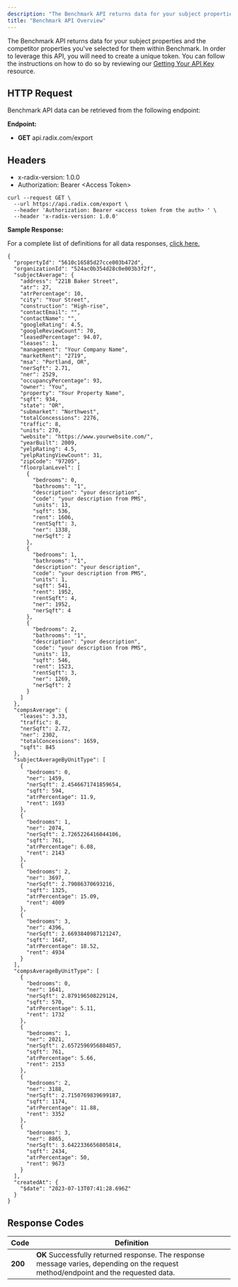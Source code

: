 ```yaml
---
description: "The Benchmark API returns data for your subject properties and the competitor properties youve selected for them within Benchmark In order to leverage this A..."
title: "Benchmark API Overview"
---
```


The Benchmark API returns data for your subject properties and the competitor properties you've selected for them within Benchmark. In order to leverage this API, you will need to create a unique token. You can follow the instructions on how to do so by reviewing our [Getting Your API Key](/radix/api/getting-your-api-key) resource.

## HTTP Request

Benchmark API data can be retrieved from the following endpoint:

**Endpoint:**

- **GET** api.radix.com/export

## Headers

- x-radix-version: 1.0.0
- Authorization: Bearer \<Access Token\>

```
curl --request GET \
  --url https://api.radix.com/export \
  --header 'Authorization: Bearer <access token from the auth> ' \
  --header 'x-radix-version: 1.0.0'
```

**Sample Response:**

For a complete list of definitions for all data responses, [click here.](api-response-data-definitions)

```
{
  "propertyId": "5610c16585d27cce003b472d",
  "organizationId": "524ac0b354d28c0e003b3f2f",
  "subjectAverage": {
    "address": "221B Baker Street",
    "atr": 27,
    "atrPercentage": 10,
    "city": "Your Street",
    "construction": "High-rise",
    "contactEmail": "",
    "contactName": "",
    "googleRating": 4.5,
    "googleReviewCount": 70,
    "leasedPercentage": 94.07,
    "leases": 1,
    "management": "Your Company Name",
    "marketRent": "2719",
    "msa": "Portland, OR",
    "nerSqft": 2.71,
    "ner": 2529,
    "occupancyPercentage": 93,
    "owner": "You",
    "property": "Your Property Name",
    "sqft": 934,
    "state": "OR",
    "submarket": "Northwest",
    "totalConcessions": 2276,
    "traffic": 8,
    "units": 270,
    "website": "https://www.yourwebsite.com/",
    "yearBuilt": 2009,
    "yelpRating": 4.5,
    "yelpRatingViewCount": 31,
    "zipCode": "97205",
    "floorplanLevel": [
      {
        "bedrooms": 0,
        "bathrooms": "1",
        "description": "your description",
        "code": "your description from PMS",
        "units": 13,
        "sqft": 536,
        "rent": 1606,
        "rentSqft": 3,
        "ner": 1338,
        "nerSqft": 2
      },
      {
        "bedrooms": 1,
        "bathrooms": "1",
        "description": "your description",
        "code": "your description from PMS",
        "units": 1,
        "sqft": 541,
        "rent": 1952,
        "rentSqft": 4,
        "ner": 1952,
        "nerSqft": 4
      },
      {
        "bedrooms": 2,
        "bathrooms": "1",
        "description": "your description",
        "code": "your description from PMS",
        "units": 13,
        "sqft": 546,
        "rent": 1523,
        "rentSqft": 3,
        "ner": 1269,
        "nerSqft": 2
      }
    ]
  },
  "compsAverage": {
    "leases": 3.33,
    "traffic": 8,
    "nerSqft": 2.72,
    "ner": 2302,
    "totalConcessions": 1659,
    "sqft": 845
  },
  "subjectAverageByUnitType": [
    {
      "bedrooms": 0,
      "ner": 1459,
      "nerSqft": 2.4546671741859654,
      "sqft": 594,
      "atrPercentage": 11.9,
      "rent": 1693
    },
    {
      "bedrooms": 1,
      "ner": 2074,
      "nerSqft": 2.7265226416044106,
      "sqft": 761,
      "atrPercentage": 6.08,
      "rent": 2143
    },
    {
      "bedrooms": 2,
      "ner": 3697,
      "nerSqft": 2.79086370693216,
      "sqft": 1325,
      "atrPercentage": 15.09,
      "rent": 4009
    },
    {
      "bedrooms": 3,
      "ner": 4396,
      "nerSqft": 2.6693840987121247,
      "sqft": 1647,
      "atrPercentage": 18.52,
      "rent": 4934
    }
  ],
  "compsAverageByUnitType": [
    {
      "bedrooms": 0,
      "ner": 1641,
      "nerSqft": 2.879196508229124,
      "sqft": 570,
      "atrPercentage": 5.11,
      "rent": 1732
    },
    {
      "bedrooms": 1,
      "ner": 2021,
      "nerSqft": 2.6572596956884857,
      "sqft": 761,
      "atrPercentage": 5.66,
      "rent": 2153
    },
    {
      "bedrooms": 2,
      "ner": 3188,
      "nerSqft": 2.7150769839699187,
      "sqft": 1174,
      "atrPercentage": 11.88,
      "rent": 3352
    },
    {
      "bedrooms": 3,
      "ner": 8865,
      "nerSqft": 3.6422336656805814,
      "sqft": 2434,
      "atrPercentage": 50,
      "rent": 9673
    }
  ],
  "createdAt": {
    "$date": "2023-07-13T07:41:28.696Z"
  }
}
```

## Response Codes

| Code    | Definition                                                                                                                           |
| ------- | ------------------------------------------------------------------------------------------------------------------------------------ |
| **200** | **OK** Successfully returned response. The response message varies, depending on the request method/endpoint and the requested data. |